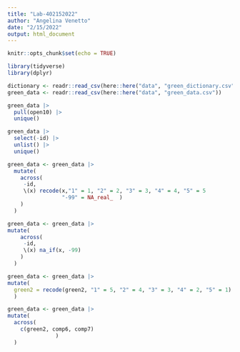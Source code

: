 ```yaml
---
title: "Lab-402152022"
author: "Angelina Venetto"
date: "2/15/2022"
output: html_document
---
```


```r
knitr::opts_chunk$set(echo = TRUE)
```
```r
library(tidyverse)
library(dplyr)
```

```r
dictionary <- readr::read_csv(here::here("data", "green_dictionary.csv"))
green_data <- readr::read_csv(here::here("data", "green_data.csv"))
```
```r
green_data |> 
  pull(open10) |> 
  unique()
```
```r
green_data |> 
  select(-id) |> 
  unlist() |> 
  unique()
```
```r
green_data <- green_data |> 
  mutate(
    across(
     -id,
     \(x) recode(x,"1" = 1, "2" = 2, "3" = 3, "4" = 4, "5" = 5
                 "-99" = NA_real_  )
    )
  )
```
```r
green_data <- green_data |> 
mutate(
    across(
     -id,
     \(x) na_if(x, -99)
    )
  )
```
```r
green_data <- green_data |> 
mutate(
  green2 = recode(green2, "1" = 5, "2" = 4, "3" = 3, "4" = 2, "5" = 1) comp6 = max(comp6, na.IM = TRUE) - min(comp6, na.rm = TRUE) - comp6
  )
```

```r
green_data <- green_data |> 
mutate(
  across(
    c(green2, comp6, comp7)
               )
  )
  
```